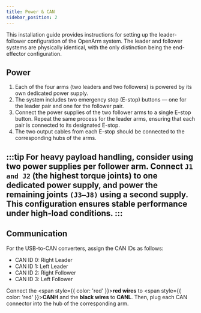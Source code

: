 ```yaml
---
title: Power & CAN
sidebar_position: 2
---
```



This installation guide provides instructions for setting up the leader-follower configuration of the OpenArm system. The leader and follower systems are physically identical, with the only distinction being the end-effector configuration.

## Power

1. Each of the four arms (two leaders and two followers) is powered by its own dedicated power supply.
2. The system includes two emergency stop (E-stop) buttons — one for the leader pair and one for the follower pair.
3. Connect the power supplies of the two follower arms to a single E-stop button. Repeat the same process for the leader arms, ensuring that each pair is connected to its designated E-stop.
4. The two output cables from each E-stop should be connected to the corresponding hubs of the arms.
<BlockImage src="hardware/electronics-guide/power.png" alt="power" width="80%" />

:::tip
For heavy payload handling, consider using two power supplies per follower arm. Connect `J1 and J2` (the highest torque joints) to one dedicated power supply, and power the remaining joints `(J3–J8)` using a second supply. This configuration ensures stable performance under high-load conditions.
:::
---

## Communication

For the USB-to-CAN converters, assign the CAN IDs as follows:
- CAN ID 0: Right Leader
- CAN ID 1: Left Leader
- CAN ID 2: Right Follower
- CAN ID 3: Left Follower

Connect the <span style={{ color: 'red' }}>**red wires**</span> to <span style={{ color: 'red' }}>**CANH**</span> and the **black wires** to **CANL**. Then, plug each CAN connector into the hub of the corresponding arm.

<BlockImage src="hardware/electronics-guide/communication.png" alt="communicaiton" width="80%" />

